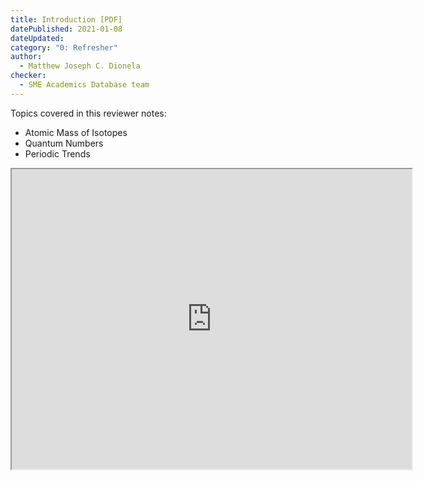 ```yaml
---
title: Introduction [PDF]
datePublished: 2021-01-08
dateUpdated: 
category: "0: Refresher"
author: 
  - Matthew Joseph C. Dionela
checker: 
  - SME Academics Database team
---
```


Topics covered in this reviewer notes:
* Atomic Mass of Isotopes
* Quantum Numbers
* Periodic Trends

<iframe src="https://drive.google.com/file/d/12DQbMU9VS4_O0Sr_E-wbVzim3F_gNF0l/preview" width="640" height="480" allow="autoplay"></iframe>